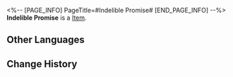 <%-- [PAGE_INFO]
PageTitle=#Indelible Promise#
[END_PAGE_INFO] --%>
{{Item Infobox
|id          = 21042
|image       = Item Indelible Promise.png
|type        = 
|invCategory = Light Cone
|rarity      = 4
|effect      = Light Cone for the Path of {{Color|h|Destruction}}. The Light Cone ability is only effective for characters of this Path.
|description = A weathered past. A sworn duty to defend home. A dream to blaze a trail across the world&mdash;<br />These were entrusted to the unworldly youth by a pair of rough, calloused hands.<br /><br />''"Soon, we'll be able to go to a larger world." ''<br />The boy happily accepted his inheritance. Guarded by youth, he could not yet feel the weight born by the object's significance.<br /><br />''"Of course. Before that time comes, however, guard this place well, Misha." ''
}}
{{Description|He thus engraved that promise deep inside his heart, holding to it forever and always.}}
'''Indelible Promise''' is a [[Item]].

==Other Languages==
{{Other Languages
|en   = Indelible Promise
|zhs  = 铭记于心的约定
|zht  = 銘記於心的約定
|ja   = {{Rubi|心|こころ}}に{{Rubi|刻|きざ}}まれた{{Rubi|約束|やくそく}}
|ko   = 마음에 새긴 약속
|es   = Promesa grabada
|fr   = Promesse indélébile
|ru   = Хранящееся в сердце обещание
|th   = Indelible Promise
|vi   = Ước Hẹn Khắc Ghi
|de   = Verewigtes Versprechen
|id   = Indelible Promise
|pt   = Promessa Indelével
}}

==Change History==
{{Change History|2.0}}